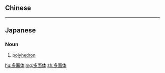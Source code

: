 {{also|多面體}}
==Chinese==
{{zh-see|多面體}}

----

==Japanese==
{{ja-kanjitab|た|めん|たい|yomi=on}}

===Noun===
{{ja-noun|ためんたい}}

# [[polyhedron]]

[[hu:多面体]]
[[mg:多面体]]
[[zh:多面体]]